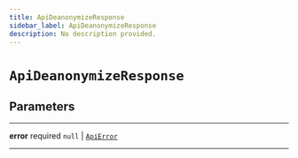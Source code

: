 ```yaml
---
title: ApiDeanonymizeResponse
sidebar_label: ApiDeanonymizeResponse
description: No description provided.
---
```


# `ApiDeanonymizeResponse`

## Parameters

---

**<span className="parameter-name">error</span>** <span className="optional-status">required</span> `null` | [`ApiError`](/reference/__docgen__/javascript/auth/types/api-error)

---
